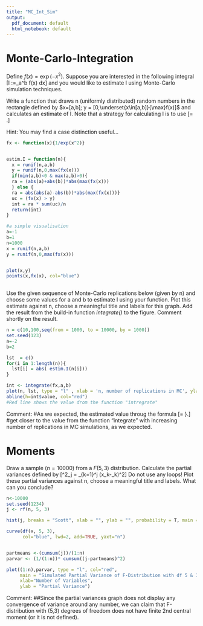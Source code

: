 ---
title: "MC_Int_Sim"
output:
  pdf_document: default
  html_notebook: default
---

# Monte-Carlo-Integration 
Define $f(x)=\exp(-x^2)$. Suppose you are interested in the following integral \[I :=\int_a^b f(x) dx\] and you would like to estimate I using Monte-Carlo simulation techniques.

Write a function that draws n (uniformly distributed) random numbers in the rectangle defined by $x=[a,b]; y = [0,\underset{x\in[a,b]}{\max}f(x)]$ and calculates an estimate of I. Note that a strategy for calculating I is to use
\[\frac{P(\text{point under the curve in [a,b]})}{P(\text{point in the rectangle})}= \frac{I}{\text{area of the rectangle}}.\]

Hint: You may find a case distinction useful...

```{r}
fx <- function(x){1/exp(x^2)}


estim.I = function(n){
  x = runif(n,a,b)
  y = runif(n,0,max(fx(x)))
  if(min(a,b)<0 & max(a,b)>0){
  ra = (abs(a)+abs(b))*abs(max(fx(x)))
  } else {
  ra = abs(abs(a)-abs(b))*abs(max(fx(x)))}
  uc = (fx(x) > y)
  int = ra * sum(uc)/n
  return(int)
}

#a simple visualisation
a=-1
b=1
n=1000
x = runif(n,a,b)
y = runif(n,0,max(fx(x)))


plot(x,y)
points(x,fx(x), col="blue")
  
```

Use the given sequence of Monte-Carlo replications below (given by n) and choose some values for a and b to estimate I using your function. Plot this estimate against n, choose a meaningful title and labels for this graph. Add the result from the build-in function *integrate()* to the figure. Comment shortly on the result.

```{r}
n = c(10,100,seq(from = 1000, to = 10000, by = 1000))
set.seed(123)
a=-2
b=2

lst  = c()
for(i in 1:length(n)){
  lst[i] = abs( estim.I(n[i]))
}

int <- integrate(fx,a,b)
plot(n, lst, type = "l" , xlab = 'n, number of replications in MC', ylab = 'estimated values' , main = 'Monte Carlo Simulation Values to estimate I')
abline(h=int$value, col="red")
#Red line shows the value drom the function "intregrate"

```

Comment:
#As we expected, the estimated value throug the formula 
\[\frac{P(\text{point under the curve in [a,b]})}{P(\text{point in the rectangle})}= \frac{I}{\text{area o}f the rectangle}}.\] 
#get closer to the value from the function "integrate" with increasing number of replications in MC simulations, as we expected.


# Moments 
Draw a sample ($n=10000$) from a $F(5,3)$ distribution. Calculate the partial variances defined by \[\hat\sigma^2_j = \frac{1}{j}\sum_{k=1}^j (x_k-\overline{x}_k)^2\] Do not use any loops! Plot these partial variances against n, choose a meaningful title and labels. What can you conclude?

```{r}
n<-10000
set.seed(1234)
j <- rf(n, 5, 3)

hist(j, breaks = "Scott", xlab = "", ylab = "", probability = T, main = "Simulation of F-Distribution with df 5 & 3")

curve(df(x, 5, 3), 
      col="blue", lwd=2, add=TRUE, yaxt="n")


partmeans <-(cumsum(j))/(1:n)
parvar <- (1/(1:n))* cumsum((j-partmeans)^2)

plot((1:n),parvar, type = "l", col="red",
     main = "Simulated Partial Variance of F-Distribution with df 5 & 3", 
     xlab="Number of Variables", 
     ylab = "Partial Variance")

```

Comment: 
##Since the partial variances graph does not display any convergence of variance around any number, we can claim that F-distribution with (5,3) degrees of freedom does not have finite 2nd central moment (or it is not defined).

